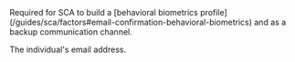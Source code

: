 
<ParamField body="Email" type="string" required>  
<FormatAValidEmailAddress />
Required for SCA to build a [behavioral biometrics profile](/guides/sca/factors#email-confirmation-behavioral-biometrics) and as a backup communication channel.

The individual's email address.
</ParamField>